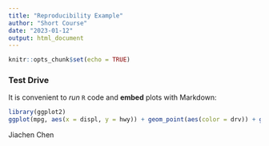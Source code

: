 ```yaml
---
title: "Reproducibility Example"
author: "Short Course"
date: "2023-01-12"
output: html_document
---
```


```r
knitr::opts_chunk$set(echo = TRUE)
```

### Test Drive

It is convenient to *run* `R` code and **embed** plots with Markdown:

```r
library(ggplot2)
ggplot(mpg, aes(x = displ, y = hwy)) + geom_point(aes(color = drv)) + geom_smooth()
```

Jiachen Chen

